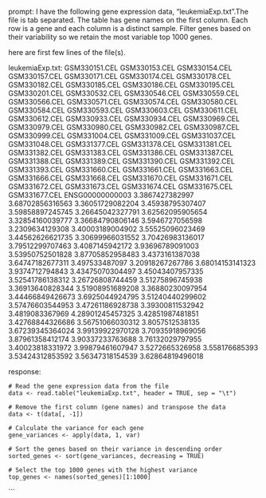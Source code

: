 prompt:
I have the following gene expression data, "leukemiaExp.txt".The file is tab separated. The table has gene names on the first column. Each row is a gene and each column is a distinct sample.  Filter genes based on their variability so we retain the most variable top 1000 genes. 

here are first few lines of the file(s).

leukemiaExp.txt:
	GSM330151.CEL	GSM330153.CEL	GSM330154.CEL	GSM330157.CEL	GSM330171.CEL	GSM330174.CEL	GSM330178.CEL	GSM330182.CEL	GSM330185.CEL	GSM330186.CEL	GSM330195.CEL	GSM330201.CEL	GSM330532.CEL	GSM330546.CEL	GSM330559.CEL	GSM330566.CEL	GSM330571.CEL	GSM330574.CEL	GSM330580.CEL	GSM330584.CEL	GSM330593.CEL	GSM330603.CEL	GSM330611.CEL	GSM330612.CEL	GSM330933.CEL	GSM330934.CEL	GSM330969.CEL	GSM330979.CEL	GSM330980.CEL	GSM330982.CEL	GSM330987.CEL	GSM330999.CEL	GSM331004.CEL	GSM331009.CEL	GSM331037.CEL	GSM331048.CEL	GSM331377.CEL	GSM331378.CEL	GSM331381.CEL	GSM331382.CEL	GSM331383.CEL	GSM331386.CEL	GSM331387.CEL	GSM331388.CEL	GSM331389.CEL	GSM331390.CEL	GSM331392.CEL	GSM331393.CEL	GSM331660.CEL	GSM331661.CEL	GSM331663.CEL	GSM331666.CEL	GSM331668.CEL	GSM331670.CEL	GSM331671.CEL	GSM331672.CEL	GSM331673.CEL	GSM331674.CEL	GSM331675.CEL	GSM331677.CEL
ENSG00000000003	3.3867427382997	3.68702856316563	3.36051729082204	3.45938795307407	3.59858897245745	3.26645042327791	3.62562095905654	3.32854160039777	3.36684790806146	3.5946727056598	3.2309634129308	3.40003189004902	3.55525096023469	3.44562626621735	3.30699966031552	3.70426983136017	3.79512299707463	3.4087145942172	3.93696789091003	3.53950752501828	3.87705852958483	3.4373161387038	3.64747182677311	3.497533487097	3.20918267267786	3.68014153141323	3.9374712794843	3.43475070304497	3.45043407957335	3.52541786138312	3.26726808744459	3.51275896745938	3.36913640828344	3.51908951689208	3.36880230097954	3.44466849426673	3.6925044924795	3.51240440299602	3.57476603544953	3.47261186928738	3.39300811532942	3.4819083367969	4.28901245457325	3.42851987481851	3.42768844326686	3.56751066030312	3.8057512538135	3.67239345364024	3.99139922970128	3.70935918969056	3.87961358412174	3.90337233763688	3.76132029797955	3.40023818331972	3.99879461607947	3.5272665326958	3.558176685393	3.53424312853592	3.56347318154539	3.62864819496018


response:
```
# Read the gene expression data from the file
data <- read.table("leukemiaExp.txt", header = TRUE, sep = "\t")

# Remove the first column (gene names) and transpose the data
data <- t(data[, -1])

# Calculate the variance for each gene
gene_variances <- apply(data, 1, var)

# Sort the genes based on their variance in descending order
sorted_genes <- sort(gene_variances, decreasing = TRUE)

# Select the top 1000 genes with the highest variance
top_genes <- names(sorted_genes)[1:1000]
```
```
